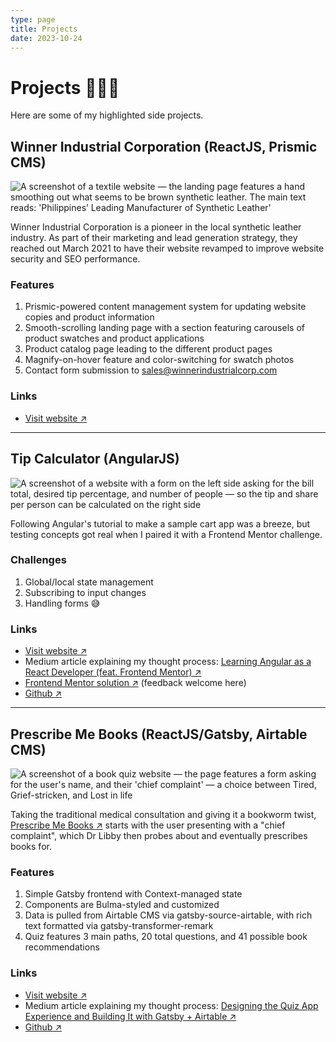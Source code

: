 ```yaml
---
type: page
title: Projects
date: 2023-10-24
---
```


# Projects 👩🏽‍💻

Here are some of my highlighted side projects.


## Winner Industrial Corporation (ReactJS, Prismic CMS)

<Image
  src="/images/winner-industrial.webp"
  alt="A screenshot of a textile website — the landing page features a hand smoothing out what seems to be brown synthetic leather. The main text reads: 'Philippines’ Leading Manufacturer of Synthetic Leather'"
  priority
  width={1440}
  height={740}
  className="next-image"
/>

Winner Industrial Corporation is a pioneer in the local synthetic leather industry. As part of their marketing and lead generation strategy, they reached out March 2021 to have their website revamped to improve website security and SEO performance.

### Features

1. Prismic-powered content management system for updating website copies and product information
2. Smooth-scrolling landing page with a section featuring carousels of product swatches and product applications
3. Product catalog page leading to the different product pages
4. Magnify-on-hover feature and color-switching for swatch photos
5. Contact form submission to sales@winnerindustrialcorp.com

### Links

- <a href="https://winnerindustrialcorp.netlify.app/" target="_blank" rel="noopener noreferrer">Visit website ↗</a>

---

## Tip Calculator (AngularJS)

<Image
  src="/images/tip-calc.webp"
  alt="A screenshot of a website with a form on the left side asking for the bill total, desired tip percentage, and number of people — so the tip and share per person can be calculated on the right side"
  width={1440}
  height={740}
  priority
  className="next-image"
/>

Following Angular's tutorial to make a sample cart app was a breeze, but testing concepts got real when I paired it with a Frontend Mentor challenge.

### Challenges

1. Global/local state management
2. Subscribing to input changes
3. Handling forms 😅

### Links
- <a href="https://tip-calc.caye.codes/" target="_blank" rel="noopener noreferrer">Visit website ↗</a>
- Medium article explaining my thought process: <a href="https://mcborreo.medium.com/learning-angular-as-a-react-developer-feat-frontend-mentor-a633d8232055" target="_blank" rel="noopener noreferrer">Learning Angular as a React Developer (feat. Frontend Mentor) ↗</a>
- <a href="https://www.frontendmentor.io/solutions/tip-calculator-solution-using-angular-and-bulma-oyEfCiAKC" target="_blank" rel="noopener noreferrer">Frontend Mentor solution ↗</a> (feedback welcome here)
- <a href="https://github.com/cayeborreo/angular-tip-calculator" target="_blank" rel="noopener noreferrer">Github ↗</a>

---

## Prescribe Me Books (ReactJS/Gatsby, Airtable CMS)

<Image
  src="/images/prescribe-me-books.webp"
  alt="A screenshot of a book quiz website — the page features a form asking for the user's name, and their 'chief complaint' — a choice between Tired, Grief-stricken, and Lost in life"
  width={1440}
  height={740}
  priority
  className="next-image"
/>

Taking the traditional medical consultation and giving it a bookworm twist, <a href="https://prescribemebooks.caye.codes/" target="_blank" rel="noopener noreferrer">Prescribe Me Books ↗</a> starts with the user presenting with a "chief complaint", which Dr Libby then probes about and eventually prescribes books for.

### Features

1. Simple Gatsby frontend with Context-managed state
2. Components are Bulma-styled and customized
3. Data is pulled from Airtable CMS via gatsby-source-airtable, with rich text formatted via gatsby-transformer-remark
4. Quiz features 3 main paths, 20 total questions, and 41 possible book recommendations

### Links

- <a href="https://prescribemebooks.caye.codes/" target="_blank" rel="noopener noreferrer">Visit website ↗</a>
- Medium article explaining my thought process: <a href="https://mcborreo.medium.com/designing-the-quiz-app-experience-and-building-it-with-gatsby-airtable-f5fbd98c280b" target="_blank" rel="noopener noreferrer">Designing the Quiz App Experience and Building It with Gatsby + Airtable ↗</a>
- <a href="https://github.com/cayeborreo/prescribe-me-books" target="_blank" rel="noopener noreferrer">Github ↗</a>

